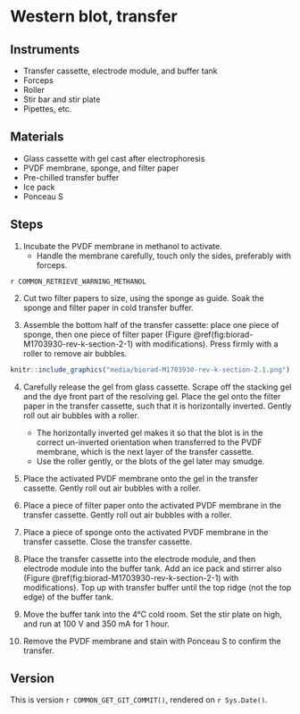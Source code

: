 # Western blot, transfer

## Instruments

- Transfer cassette, electrode module, and buffer tank
- Forceps
- Roller
- Stir bar and stir plate
- Pipettes, etc.

## Materials

- Glass cassette with gel cast after electrophoresis
- PVDF membrane, sponge, and filter paper
- Pre-chilled transfer buffer
- Ice pack
- Ponceau S

## Steps

1. Incubate the PVDF membrane in methanol to activate.
   - Handle the membrane carefully, touch only the sides, preferably with forceps.

::: {.rmdwarning}

`r COMMON_RETRIEVE_WARNING_METHANOL`

:::

2. Cut two filter papers to size, using the sponge as guide.
   Soak the sponge and filter paper in cold transfer buffer.

3. Assemble the bottom half of the transfer cassette: place one piece of sponge, then one piece of filter paper (Figure \@ref(fig:biorad-M1703930-rev-k-section-2-1) with modifications).
   Press firmly with a roller to remove air bubbles.

```r
knitr::include_graphics("media/biorad-M1703930-rev-k-section-2.1.png")
```

4. Carefully release the gel from glass cassette.
   Scrape off the stacking gel and the dye front part of the resolving gel.
   Place the gel onto the filter paper in the transfer cassette, such that it is horizontally inverted.
   Gently roll out air bubbles with a roller.
   - The horizontally inverted gel makes it so that the blot is in the correct un-inverted orientation when transferred to the PVDF membrane, which is the next layer of the transfer cassette.
   - Use the roller gently, or the blots of the gel later may smudge.

5. Place the activated PVDF membrane onto the gel in the transfer cassette.
   Gently roll out air bubbles with a roller.

6. Place a piece of filter paper onto the activated PVDF membrane in the transfer cassette.
   Gently roll out air bubbles with a roller.
   
7. Place a piece of sponge onto the activated PVDF membrane in the transfer cassette.
   Close the transfer cassette.

8. Place the transfer cassette into the electrode module, and then electrode module into the buffer tank.
   Add an ice pack and stirrer also (Figure \@ref(fig:biorad-M1703930-rev-k-section-2-1) with modifications).
   Top up with transfer buffer until the top ridge (not the top edge) of the buffer tank.

9. Move the buffer tank into the 4°C cold room.
   Set the stir plate on high, and run at 100 V and 350 mA for 1 hour.

10. Remove the PVDF membrane and stain with Ponceau S to confirm the transfer.

## Version

This is version ``r COMMON_GET_GIT_COMMIT()``, rendered on `r Sys.Date()`.


